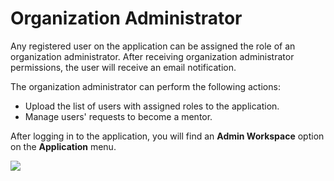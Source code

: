 # Organization Administrator

Any registered user on the application can be assigned the role of an organization administrator. After receiving organization administrator permissions, the user will receive an email notification.

The organization administrator can perform the following actions:

* Upload the list of users with assigned roles to the application.
* Manage users' requests to become a mentor.

After logging in to the application, you will find an **Admin Workspace** option on the **Application** menu.

![](media/orgadminpage.png)

